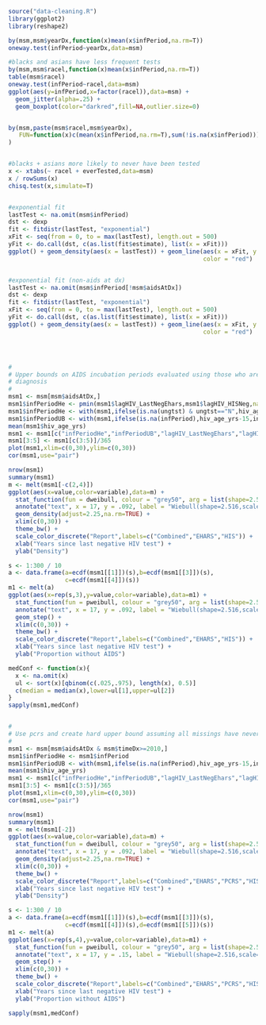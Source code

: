 
```r
source("data-cleaning.R")
library(ggplot2)
library(reshape2)

by(msm,msm$yearDx,function(x)mean(x$infPeriod,na.rm=T))
oneway.test(infPeriod~yearDx,data=msm)

#blacks and asians have less frequent tests
by(msm,msm$racel,function(x)mean(x$infPeriod,na.rm=T))
table(msm$racel)
oneway.test(infPeriod~racel,data=msm)
ggplot(aes(y=infPeriod,x=factor(racel)),data=msm) + 
  geom_jitter(alpha=.25) + 
  geom_boxplot(color="darkred",fill=NA,outlier.size=0)


by(msm,paste(msm$racel,msm$yearDx),
   FUN=function(x)c(mean(x$infPeriod,na.rm=T),sum(!is.na(x$infPeriod)))
)


#blacks + asians more likely to never have been tested
x <- xtabs(~ racel + everTested,data=msm)
x / rowSums(x)
chisq.test(x,simulate=T)


#exponential fit
lastTest <- na.omit(msm$infPeriod)
dst <- dexp
fit <- fitdistr(lastTest, "exponential")
xFit <- seq(from = 0, to = max(lastTest), length.out = 500)
yFit <- do.call(dst, c(as.list(fit$estimate), list(x = xFit)))
ggplot() + geom_density(aes(x = lastTest)) + geom_line(aes(x = xFit, y = yFit), 
                                                       color = "red")


#exponential fit (non-aids at dx)
lastTest <- na.omit(msm$infPeriod[!msm$aidsAtDx])
dst <- dexp
fit <- fitdistr(lastTest, "exponential")
xFit <- seq(from = 0, to = max(lastTest), length.out = 500)
yFit <- do.call(dst, c(as.list(fit$estimate), list(x = xFit)))
ggplot() + geom_density(aes(x = lastTest)) + geom_line(aes(x = xFit, y = yFit), 
                                                       color = "red")




#
# Upper bounds on AIDS incubation periods evaluated using those who are diagnosed with AIDS at HIV
# diagnosis
#
msm1 <- msm[msm$aidsAtDx,]
msm1$infPeriodHe <- pmin(msm1$lagHIV_LastNegEhars,msm1$lagHIV_HISNeg,na.rm=TRUE) / 365
msm1$infPeriodHe <- with(msm1,ifelse(is.na(ungtst) & ungtst=="N",hiv_age_yrs-15,infPeriodHe))
msm1$infPeriodUB <- with(msm1,ifelse(is.na(infPeriod),hiv_age_yrs-15,infPeriodHe))
mean(msm1$hiv_age_yrs)
msm1 <- msm1[c("infPeriodHe","infPeriodUB","lagHIV_LastNegEhars","lagHIV_LastNegPCRSrpt","lagHIV_HISNeg")]
msm1[3:5] <- msm1[c(3:5)]/365
plot(msm1,xlim=c(0,30),ylim=c(0,30))
cor(msm1,use="pair")

nrow(msm1)
summary(msm1)
m <- melt(msm1[-c(2,4)])
ggplot(aes(x=value,color=variable),data=m) + 
  stat_function(fun = dweibull, colour = "grey50", arg = list(shape=2.516,scale=1/0.086), size=2) + 
  annotate("text", x = 17, y = .092, label = "Wiebull(shape=2.516,scale=11.628)",color="grey50") +
  geom_density(adjust=2.25,na.rm=TRUE) + 
  xlim(c(0,30)) + 
  theme_bw() + 
  scale_color_discrete("Report",labels=c("Combined","EHARS","HIS")) + 
  xlab("Years since last negative HIV test") + 
  ylab("Density")

s <- 1:300 / 10
a <- data.frame(a=ecdf(msm1[[1]])(s),b=ecdf(msm1[[3]])(s),
                c=ecdf(msm1[[4]])(s))
m1 <- melt(a)
ggplot(aes(x=rep(s,3),y=value,color=variable),data=m1) + 
  stat_function(fun = pweibull, colour = "grey50", arg = list(shape=2.516,scale=1/0.086), size=2) + 
  annotate("text", x = 17, y = .092, label = "Wiebull(shape=2.516,scale=11.628)",color="grey50") +
  geom_step() + 
  xlim(c(0,30)) + 
  theme_bw() + 
  scale_color_discrete("Report",labels=c("Combined","EHARS","HIS")) + 
  xlab("Years since last negative HIV test") + 
  ylab("Proportion without AIDS")

medConf <- function(x){
  x <- na.omit(x)
  ul <- sort(x)[qbinom(c(.025,.975), length(x), 0.5)]
  c(median = median(x),lower=ul[1],upper=ul[2])
}
sapply(msm1,medConf)


#
# Use pcrs and create hard upper bound assuming all missings have never been tested before.
#
msm1 <- msm[msm$aidsAtDx & msm$timeDx>=2010,]
msm1$infPeriodHe <- msm1$infPeriod
msm1$infPeriodUB <- with(msm1,ifelse(is.na(infPeriod),hiv_age_yrs-15,infPeriodHe))
mean(msm1$hiv_age_yrs)
msm1 <- msm1[c("infPeriodHe","infPeriodUB","lagHIV_LastNegEhars","lagHIV_LastNegPCRSrpt","lagHIV_HISNeg")]
msm1[3:5] <- msm1[c(3:5)]/365
plot(msm1,xlim=c(0,30),ylim=c(0,30))
cor(msm1,use="pair")

nrow(msm1)
summary(msm1)
m <- melt(msm1[-2])
ggplot(aes(x=value,color=variable),data=m) + 
  stat_function(fun = dweibull, colour = "grey50", arg = list(shape=2.516,scale=1/0.086), size=2) + 
  annotate("text", x = 17, y = .092, label = "Wiebull(shape=2.516,scale=11.628)",color="grey50") +
  geom_density(adjust=2.25,na.rm=TRUE) + 
  xlim(c(0,30)) + 
  theme_bw() + 
  scale_color_discrete("Report",labels=c("Combined","EHARS","PCRS","HIS")) + 
  xlab("Years since last negative HIV test") + 
  ylab("Density")

s <- 1:300 / 10
a <- data.frame(a=ecdf(msm1[[1]])(s),b=ecdf(msm1[[3]])(s),
                c=ecdf(msm1[[4]])(s),d=ecdf(msm1[[5]])(s))
m1 <- melt(a)
ggplot(aes(x=rep(s,4),y=value,color=variable),data=m1) + 
  stat_function(fun = pweibull, colour = "grey50", arg = list(shape=2.516,scale=1/0.086), size=2) + 
  annotate("text", x = 17, y = .15, label = "Wiebull(shape=2.516,scale=11.628)",color="grey50") +
  geom_step() + 
  xlim(c(0,30)) + 
  theme_bw() + 
  scale_color_discrete("Report",labels=c("Combined","EHARS","PCRS","HIS")) + 
  xlab("Years since last negative HIV test") + 
  ylab("Proportion without AIDS")

sapply(msm1,medConf)
```


<!-- Automatically generated by RStudio [12861c30b10411e1afa60800200c9a66] -->
